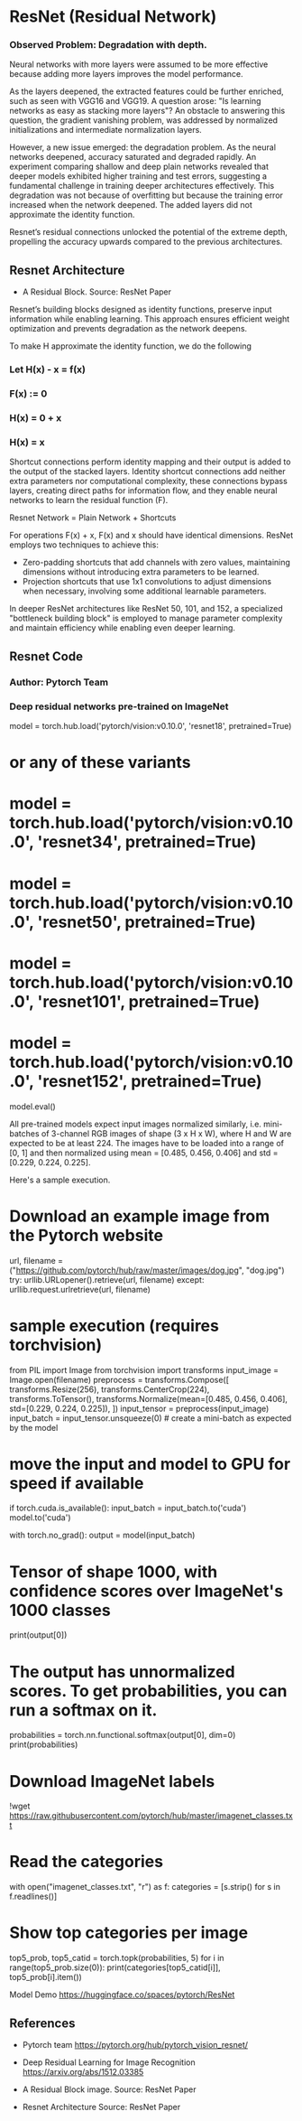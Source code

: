 # ResNet (Residual Network)


### Observed Problem: Degradation with depth.

Neural networks with more layers were assumed to be more effective because adding more layers improves the model performance.

As the layers deepened, the extracted features could be further enriched, such as seen with VGG16 and VGG19.
A question arose: "Is learning networks as easy as stacking more layers"?
An obstacle to answering this question, the gradient vanishing problem, was addressed by normalized initializations and intermediate normalization layers.

However, a new issue emerged: the degradation problem. As the neural networks deepened, accuracy saturated and degraded rapidly. An experiment comparing shallow and deep plain networks revealed that deeper models exhibited higher training and test errors, suggesting a fundamental challenge in training deeper architectures effectively. This degradation was not because of overfitting but because the training error increased when the network deepened. The added layers did not approximate the identity function.

Resnet’s residual connections unlocked the potential of the extreme depth, propelling the accuracy upwards compared to the previous architectures.


## Resnet Architecture

- A Residual Block. Source: ResNet Paper

Resnet’s building blocks designed as identity functions, preserve input information while enabling learning. This approach ensures efficient weight optimization and prevents degradation as the network deepens.

To make H approximate the identity function, we do the following

### Let H(x) - x = f(x)

### F(x) := 0

### H(x) = 0 + x

### H(x) = x

Shortcut connections perform identity mapping and their output is added to the output of the stacked layers. Identity shortcut connections add neither extra parameters nor
computational complexity, these connections bypass layers, creating direct paths for information flow, and they enable neural networks to learn the residual function (F).

Resnet Network = Plain Network + Shortcuts

For operations F(x) + x, F(x) and x should have identical dimensions.
ResNet employs two techniques to achieve this:

- Zero-padding shortcuts that add channels with zero values, maintaining dimensions without introducing extra parameters to be learned.
- Projection shortcuts that use 1x1 convolutions to adjust dimensions when necessary, involving some additional learnable parameters.

In deeper ResNet architectures like ResNet 50, 101, and 152, a specialized "bottleneck building block" is employed to manage parameter complexity and maintain efficiency while enabling even deeper learning.

## Resnet Code

### Author: Pytorch Team

### Deep residual networks pre-trained on ImageNet

model = torch.hub.load('pytorch/vision:v0.10.0', 'resnet18', pretrained=True)
# or any of these variants
# model = torch.hub.load('pytorch/vision:v0.10.0', 'resnet34', pretrained=True)
# model = torch.hub.load('pytorch/vision:v0.10.0', 'resnet50', pretrained=True)
# model = torch.hub.load('pytorch/vision:v0.10.0', 'resnet101', pretrained=True)
# model = torch.hub.load('pytorch/vision:v0.10.0', 'resnet152', pretrained=True)
model.eval()

All pre-trained models expect input images normalized similarly, i.e. mini-batches of 3-channel RGB images of shape (3 x H x W), where H and W are expected to be at least 224. The images have to be loaded into a range of [0, 1] and then normalized using mean = [0.485, 0.456, 0.406] and std = [0.229, 0.224, 0.225].


Here's a sample execution.

# Download an example image from the Pytorch website


url, filename = ("https://github.com/pytorch/hub/raw/master/images/dog.jpg", "dog.jpg")
try: urllib.URLopener().retrieve(url, filename)
except: urllib.request.urlretrieve(url, filename)

# sample execution (requires torchvision)

from PIL import Image
from torchvision import transforms
input_image = Image.open(filename)
preprocess = transforms.Compose([
transforms.Resize(256),
transforms.CenterCrop(224),
transforms.ToTensor(),
transforms.Normalize(mean=[0.485, 0.456, 0.406], std=[0.229, 0.224, 0.225]),
])
input_tensor = preprocess(input_image)
input_batch = input_tensor.unsqueeze(0) # create a mini-batch as expected by the model

# move the input and model to GPU for speed if available

if torch.cuda.is_available():
input_batch = input_batch.to('cuda')
model.to('cuda')

with torch.no_grad():
output = model(input_batch)

# Tensor of shape 1000, with confidence scores over ImageNet's 1000 classes

print(output[0])

# The output has unnormalized scores. To get probabilities, you can run a softmax on it.

probabilities = torch.nn.functional.softmax(output[0], dim=0)
print(probabilities)

# Download ImageNet labels

!wget https://raw.githubusercontent.com/pytorch/hub/master/imagenet_classes.txt

# Read the categories

with open("imagenet_classes.txt", "r") as f:
categories = [s.strip() for s in f.readlines()]

# Show top categories per image

top5_prob, top5_catid = torch.topk(probabilities, 5)
for i in range(top5_prob.size(0)):
print(categories[top5_catid[i]], top5_prob[i].item())

Model Demo https://huggingface.co/spaces/pytorch/ResNet

## References

- Pytorch team https://pytorch.org/hub/pytorch_vision_resnet/

- Deep Residual Learning for Image Recognition https://arxiv.org/abs/1512.03385

- A Residual Block image. Source: ResNet Paper

- Resnet Architecture Source: ResNet Paper
